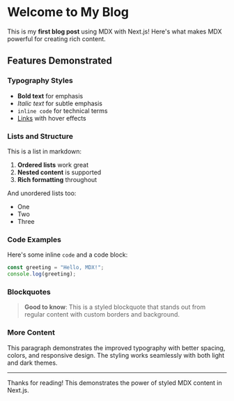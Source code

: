 # Welcome to My Blog

This is my **first blog post** using MDX with Next.js! Here's what makes MDX powerful for creating rich content.

## Features Demonstrated

### Typography Styles
- **Bold text** for emphasis
- *Italic text* for subtle emphasis
- `inline code` for technical terms
- [Links](https://nextjs.org) with hover effects

### Lists and Structure

This is a list in markdown:

1. **Ordered lists** work great
2. **Nested content** is supported
3. **Rich formatting** throughout

And unordered lists too:

- One
- Two  
- Three

### Code Examples

Here's some inline `code` and a code block:

```javascript
const greeting = "Hello, MDX!";
console.log(greeting);
```

### Blockquotes

> **Good to know**: This is a styled blockquote that stands out from regular content with custom borders and background.

### More Content

This paragraph demonstrates the improved typography with better spacing, colors, and responsive design. The styling works seamlessly with both light and dark themes.

---

Thanks for reading! This demonstrates the power of styled MDX content in Next.js.
